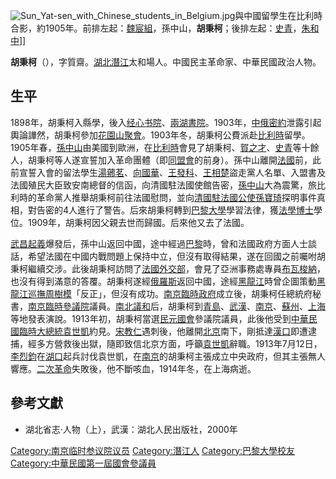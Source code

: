 [[File:Sun_Yat-sen_with_Chinese_students_in_Belgium.jpg|thumb]]與中國留學生在比利時合影，約1905年。前排左起：[[魏宸組|魏宸組]]，孫中山，'''胡秉柯'''；後排左起：[[史青|史青]]，[[朱和中|朱和中]]]]

'''胡秉柯'''（{{bd|1882年||1914年|}}），字質齋。[[湖北|湖北]][[潛江|潛江]]太和場人。中國民主革命家、中華民國政治人物。

==生平==
1898年，胡秉柯入縣學，後入[[经心书院|经心书院]]、[[兩湖書院|兩湖書院]]。1903年，[[中俄密約|中俄密約]]泄露引起輿論譁然，胡秉柯參加[[花園山聚會|花園山聚會]]。1903年冬，胡秉柯公費派赴[[比利時|比利時]]留學。1905年春，[[孫中山|孫中山]]由美國到歐洲，在[[比利時|比利時]]會見了胡秉柯、[[賀之才|賀之才]]、[[史青|史青]]等十餘人，胡秉柯等人遂宣誓加入革命團體（即[[同盟會|同盟會]]的前身）。孫中山離開[[法國|法國]]前，此前宣誓入會的留法學生[[湯薌茗|湯薌茗]]、[[向國華|向國華]]、[[王發科|王發科]]、[[王相楚|王相楚]]盜走黨人名單、入盟書及法國殖民大臣致安南總督的信函，向清國駐法國使館告密，[[孫中山|孫中山]]大為震驚，旅比利時的革命黨人推舉胡秉柯前往法國慰問，並向[[中國駐法國大使列表|清國駐法國公使]][[孫寶琦|孫寶琦]]探明事件真相，對告密的4人進行了警告。后來胡秉柯轉到[[巴黎大學|巴黎大學]]學習法律，獲[[法學博士|法學博士]]學位。1909年，胡秉柯因父親去世而歸國。后來他又去了法國。

[[武昌起義|武昌起義]]爆發后，孫中山返回中國，途中經過[[巴黎|巴黎]]時，曾和法國政府方面人士談話，希望法國在中國内戰問題上保持中立，但沒有取得結果，遂在回國之前囑咐胡秉柯繼續交涉。此後胡秉柯訪問了[[法國外交部|法國外交部]]，會見了亞洲事務處專員[[布瓦梭納|布瓦梭納]]，也沒有得到滿意的答覆。胡秉柯遂經[[俄羅斯|俄羅斯]]返回中國，途經[[黑龍江|黑龍江]]時曾企圖策動[[黑龍江巡撫|黑龍江巡撫]][[周樹模|周樹模]]「反正」，但沒有成功。[[南京臨時政府|南京臨時政府]]成立後，胡秉柯任總統府秘書，[[南京臨時參議院|南京臨時參議院]]議員。[[南北議和|南北議和]]后，胡秉柯到[[青島|青島]]、[[武漢|武漢]]、[[南京|南京]]、[[蘇州|蘇州]]、[[上海|上海]]等地發表演說。1913年初，胡秉柯當選[[民元國會|民元國會]]參議院議員，此後他受到[[中華民國臨時大總統|中華民國臨時大總統]][[袁世凱|袁世凱]]約見。[[宋教仁|宋教仁]]遇刺後，他離開[[北京|北京]]南下，剛抵達[[漢口|漢口]]即遭逮捕，經多方營救後出獄，隨即致信北京方面，呼籲[[袁世凱|袁世凱]]辭職。1913年7月12日，[[李烈鈞|李烈鈞]]在[[湖口縣|湖口]]起兵討伐袁世凱，在[[南京|南京]]的胡秉柯主張成立中央政府，但其主張無人響應。[[二次革命|二次革命]]失敗後，他不斷咳血，1914年冬，在上海病逝。 


==參考文獻==
*湖北省志·人物（上），武漢：湖北人民出版社，2000年

{{DEFAULTSORT:Hu胡}}
[[Category:南京临时参议院议员|Category:南京临时参议院议员]]
[[Category:潛江人|Category:潛江人]]
[[Category:巴黎大學校友|Category:巴黎大學校友]]
[[Category:中華民國第一屆國會參議員|Category:中華民國第一屆國會參議員]]